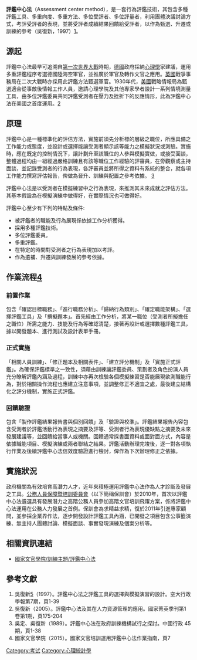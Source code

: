 {{refimprove|time=2016-02-04T01:42:31+00:00}}
'''評鑑中心法'''（Assessment center method），是一套行為評鑑技術，其包含多種評鑑工具、多重向度、多重方法、多位受評者、多位評量者，利用團體決議討論方式，考評受評者的表現，並將受評者成績結果回饋給受評者，以作為甄選、升遷或訓練的參考（吳復新，1997）[https://web.archive.org/web/20160224192307/http://www.nou.edu.tw/~dpa/opar.htm]。

==源起==
評鑑中心法最早可追溯自[[第一次世界大戰|第一次世界大戰]]時期，[[德國|德國]]政府採納[[心理學|心理學]]家建議，運用多重評鑑程序考選德國陸海空軍官，並推廣於軍官及轉作文官之應用。[[英國|英國]]戰爭事務局在二次大戰時亦採用此評鑑方法甄選軍官。1930年代，[[美國|美國]]戰略情報局為甄選適合從事敵後情報工作人員，邀請心理學院及其他專家學者設計一系列情境測量工具，由多位評鑑委員共同評鑑受測者在壓力及挫折下的反應情形，此為評鑑中心法在美國之首度運用。[http://wwwc.moex.gov.tw/main/Quarterly/wfrmQuarterly.aspx?menu_id=64] {{Wayback|url=http://wwwc.moex.gov.tw/main/Quarterly/wfrmQuarterly.aspx?menu_id=64 |date=20201128095716 }}

==原理==
評鑑中心是一種標準化的評估方法，實施前須先分析標的層級之職位，所應具備之工作能力或態度，並設計或選擇能讓受測者顯示該等能力之模擬狀況或測驗。實施時，應在既定的控制情況下，讓計劃升至該職位的人參與模擬實做，或接受面談，整體過程均由一組經過嚴格訓練且有該等職位工作經驗的評審員，在旁觀察或主持面談，並記錄受測者的行為表現，各評審員並將所得之資料有系統的整合，就各項工作能力撰寫評估報告，俾做為晉升、訓練與配置之參考依據。 [http://nccur.lib.nccu.edu.tw/handle/140.119/6646] {{Wayback|url=http://nccur.lib.nccu.edu.tw/handle/140.119/6646 |date=20170629224020 }}

評鑑中心法是以受測者在模擬練習中之行為表現，來推測其未來成就之評估方法。其基本假設為在模擬演練中做得好，在實際情況也可做得好。

評鑑中心至少有下列的特點及條件:
*被評鑑者的職能及行為展現係依據工作分析獲得。
*採用多種評鑑技術。
*多位評鑑委員。
*多重評鑑。
*在特定的時間對受測者之行為表現加以考評。
*作為遴補、升遷與訓練發展的參考依據。

==作業流程[http://www.nacs.gov.tw/NcsiWebFileDocuments/ac/nacs-ac-guideline.pdf] {{Wayback|url=http://www.nacs.gov.tw/NcsiWebFileDocuments/ac/nacs-ac-guideline.pdf |date=20160224215727 }}==
===前置作業===
包含「確認目標職務」、「進行職務分析」、「歸納行為類別」、「確定職能架構」、「選擇評鑑工具」及「撰擬題本」。首先經由工作分析，將某一職位（受測者所擬擔任之職位）所需之能力、技能及行為等確認清楚，接著再設計或選擇數種評鑑工具，據以開發題本、進行測試及設計表單手冊。

===正式實施===
「相關人員訓練」、「修正題本及相關表件」、「建立評分機制」及「實施正式評鑑」。為確保評鑑標準之一致性，須藉由訓練讓評鑑委員、策劃者及角色扮演人員充分瞭解評鑑內涵及過程，訓練中亦再次檢驗各個模擬練習是否能展現欲測職能行為，對於相關操作流程也應建立注意事項，並調整修正不適宜之處，最後建立結構化之評分機制，實施正式評鑑。

===回饋驗證===
包含「製作評鑑結果報告書與個別回饋」及「驗證與校準」。評鑑結果報告內容包含受測者於評鑑活動行為表現之摘要及評等、受測者行為表現優缺點之摘要及未來發展建議等，並回饋給當事人或機關。回饋通常採書面資料或面對面方式，內容是依據職能項目、模擬演練或兩者聯結之結果。評鑑活動辦理完竣後，逐一對各項執行作業及後續評鑑中心法信效度驗證進行檢討，俾作為下次辦理修正之依據。

==實施狀況==

政府機關為有效培育高潛力人才，近年來積極運用評鑑中心法作為人才診斷及發展之工具。[[公務人員保障暨培訓委員會|公務人員保障暨培訓委員會]]（以下簡稱保訓會）於2010年，首次以評鑑中心法遴選具有發展潛力之高階公務人員參加高階文官培訓飛躍方案，係將評鑑中心法運用在公務人力發展之首例。保訓會為求精益求精，復於2011年引進專家顧問，並參採企業界作法，逐步開發設計評鑑工具內涵，已開發之項目包含公事籃演練、無主持人團體討論、模擬面談、事實發現演練及個案分析等。

==相關資訊連結==
*[http://www.nacs.gov.tw/02_trainprogram/00_admin_page.asp?ID=JNNQLPOQMRIRK 國家文官學院/訓練主題/評鑑中心法]

==參考文獻==
#吳復新[https://web.archive.org/web/20160224162420/http://www.nou.edu.tw/~dpa/Wu.htm]（1997）。評鑑中心法之評鑑工具的選擇與模擬演習的設計。空大行政學報第7期，頁1-39
#吳復新（2005）。評鑑中心法及其在人力資源管理的應用。國家菁英季刊第1卷第1期，頁175-204
#吳定、吳復新（1989）。評鑑中心法在政府訓練機構試行之探討。中國行政 45期，頁1-38
#國家文官學院（2015）。國家文官培訓運用評鑑中心法作業指南，頁7
[[Category:考试|Category:考试]]
[[Category:心理統計學|Category:心理統計學]]